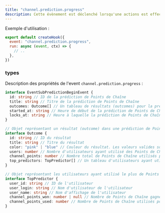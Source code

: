 ```yaml
---
title: "channel.prediction.progress"
description: Cette évènement est déclenché lorsqu'une actions est effectuée sur une prédiction en cours.
---
```


Exemple d'utilisation :

```javascript
export default createHook({
  event: "channel.prediction.progress",
  run: async (event, ctx) => {
    // ..
  },
})
```

### types

Description des propriétés de l'event `channel.prediction.progress` :

```typescript
interface EventSubPredictionBeginEvent {
  id: string // ID de la prédiction de Points de Chaîne
  title: string // Titre de la prédiction de Points de Chaîne
  outcomes: Outcome[] // Un tableau de résultats (outcomes) pour la prédiction de Points de Chaîne
  started_at: string // Heure de début de la prédiction de Points de Chaîne
  locks_at: string // Heure à laquelle la prédiction de Points de Chaîne se verrouillera automatiquement
}

// Objet représentant un résultat (outcome) dans une prédiction de Points de Chaîne
interface Outcome {
  id: string // ID du résultat
  title: string // Titre du résultat
  color: "pink" | "blue" // Couleur du résultat. Les valeurs valides sont "pink" et "blue".
  users: number // Nombre d'utilisateurs ayant utilisé des Points de Chaîne pour ce résultat
  channel_points: number // Nombre total de Points de Chaîne utilisés pour ce résultat
  top_predictors: TopPredictor[] // Un tableau d'utilisateurs ayant utilisé le plus de Points de Chaîne sur ce résultat
}

// Objet représentant les utilisateurs ayant utilisé le plus de Points de Chaîne sur un résultat
interface TopPredictor {
  user_id: string // ID de l'utilisateur
  user_login: string // Nom d'utilisateur de l'utilisateur
  user_name: string // Nom d'affichage de l'utilisateur
  channel_points_won: number | null // Nombre de Points de Chaîne gagnés (toujours null dans les événements de progression et de verrouillage de la prédiction)
  channel_points_used: number // Nombre de Points de Chaîne utilisés pour participer à la prédiction
}
```
